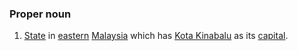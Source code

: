 ===Proper noun===
#[[State]] in [[eastern]] [[Malaysia]] which has [[Kota Kinabalu]] as its [[capital]].